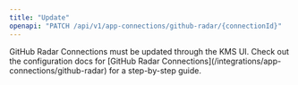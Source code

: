 ```yaml
---
title: "Update"
openapi: "PATCH /api/v1/app-connections/github-radar/{connectionId}"
---
```


<Note>
    GitHub Radar Connections must be updated through the KMS UI.
    Check out the configuration docs for [GitHub Radar Connections](/integrations/app-connections/github-radar) for a step-by-step
    guide.
</Note>
